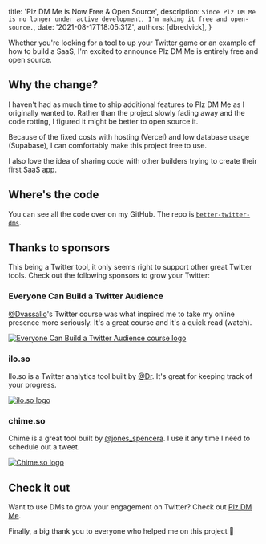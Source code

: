 
  title: 'Plz DM Me is Now Free & Open Source',
  description: `Since Plz DM Me is no longer under active development, I'm making it free and open-source.`,
  date: '2021-08-17T18:05:31Z',
  authors: [dbredvick],
}

Whether you're looking for a tool to up your Twitter game or an example of how to build a SaaS, I'm excited to announce Plz DM Me is entirely free and open source.

<!--more-->

## Why the change?

I haven't had as much time to ship additional features to Plz DM Me as I originally wanted to. Rather than the project slowly fading away and the code rotting, I figured it might be better to open source it.

Because of the fixed costs with hosting (Vercel) and low database usage (Supabase), I can comfortably make this project free to use.

I also love the idea of sharing code with other builders trying to create their first SaaS app.

## Where's the code

You can see all the code over on my GitHub. The repo is [`better-twitter-dms`](https://github.com/dbredvick/better-twitter-dms).

## Thanks to sponsors

This being a Twitter tool, it only seems right to support other great Twitter tools. Check out the following sponsors to grow your Twitter:

### Everyone Can Build a Twitter Audience

[@Dvassallo](https://twitter.com/dvassallo)'s Twitter course was what inspired me to take my online presence more seriously. It's a great course and it's a quick read (watch).

<a target="_blank" href="https://gumroad.com/a/81433715/PBkrO">
  <img
    src="https://blog.plzdm.me/everyone-twitter-course.png"
    alt="Everyone Can Build a Twitter Audience course logo"
  />
</a>

### ilo.so

Ilo.so is a Twitter analytics tool built by [@Dr](https://twitter.com/dr). It's great for keeping track of your progress.

<a target="_blank" href="https://ilo.so">
  <img src="https://blog.plzdm.me/ilo-so.png" alt="ilo.so logo" />
</a>

### chime.so

Chime is a great tool built by [@jones_spencera](https://twitter.com/jones_spencera). I use it any time I need to schedule out a tweet.

<a target="_blank" href="https://chime.so">
  <img src="https://blog.plzdm.me/chime-so.png" alt="Chime.so logo" />
</a>

## Check it out

Want to use DMs to grow your engagement on Twitter? Check out [Plz DM Me](https://plzdm.me/signin).

Finally, a big thank you to everyone who helped me on this project 🙏
